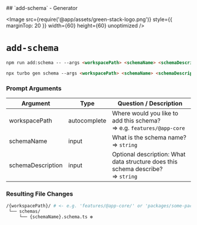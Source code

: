 
<TitleWrapper>
    ## `add-schema` - Generator
</TitleWrapper>

<Image
    src={require('@app/assets/green-stack-logo.png')}
    style={{ marginTop: 20 }}
    width={60}
    height={60}
    unoptimized
/>

# `add-schema`

```md copy
npm run add:schema -- --args <workspacePath> <schemaName> <schemaDescription>
```

```md copy
npx turbo gen schema --args <workspacePath> <schemaName> <schemaDescription>
```

<FileTree>
  <FileTree.Folder name="packages" defaultOpen>
    <FileTree.Folder name="@green-stack-core" defaultOpen>
      <FileTree.Folder name="generators" defaultOpen>
        <FileTree.File name="add-schema.ts" />
      </FileTree.Folder>
    </FileTree.Folder>
  </FileTree.Folder>
</FileTree>

<div className="h-8" />

### Prompt Arguments

| Argument         | Type         | Question / Description                                                                |
|------------------|--------------|---------------------------------------------------------------------------------------|
| workspacePath    | autocomplete | Where would you like to add this schema? <br/>=> e.g. `features/@app-core`            |
| schemaName       | input        | What is the schema name? <br/>=> `string`                                             |
| schemaDescription| input        | Optional description: What data structure does this schema describe? <br/>=> `string` |

<div className="h-8" />

### Resulting File Changes

```bash
/{workspacePath}/ # <- e.g. 'features/@app-core/' or 'packages/some-package/'
 └── schemas/
     └── {schemaName}.schema.ts ❇️
```

<div className="h-8" />
